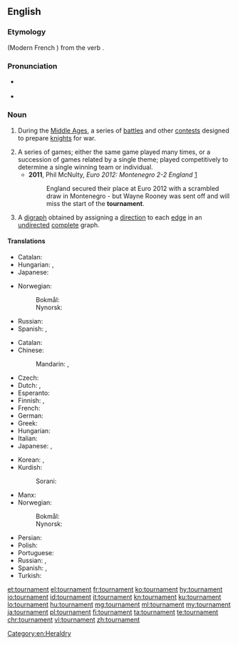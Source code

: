 ==English==
{{wikipedia}}

===Etymology===
{{etyl|fro|en}} {{term|tornoiement|lang=fro}} (Modern French {{term|tournoiement|lang=fr}}) from the verb {{term|tornoier|lang=fro}}.

===Pronunciation===
* {{a|RP}} {{IPA|/ˈtʊənəmɛnt/|/ˈtɜːnəmɛnt/|/ˈtɔːnəmɛnt/|lang=en}}
* {{a|US}} {{IPA|/ˈtʊɹnəmɛnt/|/ˈtɝnəmɛnt/|/ˈtɔɹnəmɛnt/|lang=en}}

===Noun===
{{en-noun}}

# {{context|historical|lang=en}} During the [[Middle Ages]], a series of [[battle]]s and other [[contest]]s designed to prepare [[knight]]s for war.
# A series of games; either the same game played many times, or a succession of games related by a single theme; played competitively to determine a single winning team or individual.
#* '''2011''', Phil McNulty, ''Euro 2012: Montenegro 2-2 England'' [http://news.bbc.co.uk/sport2/hi/football/15195384.stm]
#*: England secured their place at Euro 2012 with a scrambled draw in Montenegro - but Wayne Rooney was sent off and will miss the start of the '''tournament'''.
# {{cx|graph theory|lang=en}} A [[digraph]] obtained by assigning a [[direction]] to each [[edge]] in an [[undirected]] [[complete]] graph.

====Translations====
{{trans-top|''(historical)'' series of battles}}
* Catalan: {{t|ca|torneig|m}}
* Hungarian: {{t+|hu|lovagi torna}}, {{t+|hu|torna}}
* Japanese: {{t|ja|馬上槍試合|tr=bajō yari jiai|sc=Jpan}}
{{trans-mid}}
* Norwegian:
*: Bokmål: {{t|nb|turnering|m|f}}
*: Nynorsk: {{t|nn|turnering|f}}
* Russian: {{t+|ru|турни́р|m}}
* Spanish: {{t+|es|torneo|m}}, {{t+|es|justa|f}}
{{trans-bottom}}

{{trans-top|series of games}}
* Catalan: {{t|ca|torneig|m}}
* Chinese:
*: Mandarin: {{t|cmn|比賽|sc=Hani}}, {{t+|cmn|比赛|tr=bǐsài|sc=Hani}}
* Czech: {{t|cs|turnaj|m}}
* Dutch: {{t+|nl|toernooi|n}}, {{qualifier|Flemish}} {{t+|nl|tornooi|n}}
* Esperanto: {{t|eo|turniro}}
* Finnish: {{t|fi|turnaus}}, {{t+|fi|turnajaiset}}
* French: {{t+|fr|tournoi|m}}
* German: {{t+|de|Turnier|n}}
* Greek: {{t+|el|πρωτάθλημα|n}}
* Hungarian: {{t+|hu|torna}}
* Italian: {{t+|it|torneo|m}}
* Japanese: {{t|ja|トーナメント|tr=tōnamento|sc=Jpan}}, {{t+|ja|大会|tr=たいかい, taikai|sc=Jpan}}
{{trans-mid}}
* Korean: {{t|ko|경기 대회|sc=Kore}}, {{t|ko|토너먼트|sc=Kore}}
* Kurdish:
*: Sorani: {{t+|ku|ده‌وری|sc=ku-Arab}}
* Manx: {{t|gv|yl-chloie|m}}
* Norwegian:
*: Bokmål: {{t|nb|turnering|m|f}}
*: Nynorsk: {{t|nn|turnering|f}}
* Persian: {{t+|fa|تورنمنت|tr=tornement|sc=fa-Arab}}
* Polish: {{t+|pl|turniej|m}}
* Portuguese: {{t+|pt|torneio|m}}
* Russian: {{t+|ru|турни́р|m}}, {{t+|ru|состяза́ние|n}}
* Spanish: {{t+|es|torneo|m}}, {{t+|es|campeonato|m}}
* Turkish: {{t+|tr|turnuva}}
{{trans-bottom}}

[[Category:en:Heraldry]]

[[et:tournament]]
[[el:tournament]]
[[fr:tournament]]
[[ko:tournament]]
[[hy:tournament]]
[[io:tournament]]
[[id:tournament]]
[[it:tournament]]
[[kn:tournament]]
[[ku:tournament]]
[[lo:tournament]]
[[hu:tournament]]
[[mg:tournament]]
[[ml:tournament]]
[[my:tournament]]
[[ja:tournament]]
[[pl:tournament]]
[[fi:tournament]]
[[ta:tournament]]
[[te:tournament]]
[[chr:tournament]]
[[vi:tournament]]
[[zh:tournament]]